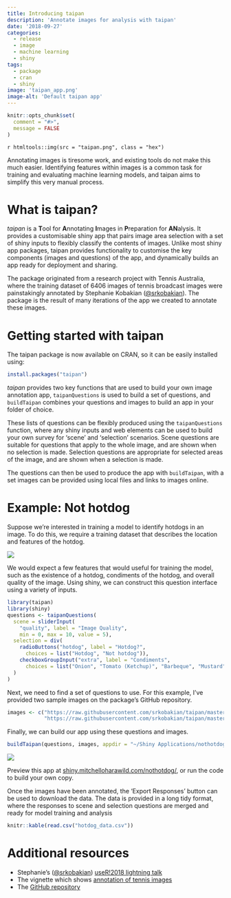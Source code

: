 ```yaml
---
title: Introducing taipan
description: 'Annotate images for analysis with taipan'
date: '2018-09-27'
categories:
  - release
  - image
  - machine learning
  - shiny
tags:
  - package
  - cran
  - shiny
image: 'taipan_app.png'
image-alt: 'Default taipan app'
---
```


```r
knitr::opts_chunk$set(
  comment = "#>",
  message = FALSE
)
```

`r htmltools::img(src = "taipan.png", class = "hex")` 

Annotating images is tiresome work, and existing tools do not make this much easier. Identifying features within images is a common task for training and evaluating machine learning models, and taipan aims to simplify this very manual process.

# What is taipan?

*taipan* is a **T**ool for **A**nnotating **I**mages in **P**reparation for **AN**alysis. It provides a customisable shiny app that pairs image area selection with a set of shiny inputs to flexibly classify the contents of images. Unlike most shiny app packages, taipan provides functionality to customise the key components (images and questions) of the app, and dynamically builds an app ready for deployment and sharing.

The package originated from a research project with Tennis Australia, where the training dataset of 6406 images of tennis broadcast images were painstakingly annotated by Stephanie Kobakian ([\@srkobakian](https://twitter.com/srkobakian)). The package is the result of many iterations of the app we created to annotate these images.

# Getting started with taipan

The taipan package is now available on CRAN, so it can be easily installed using:

```r
install.packages("taipan")
```

*taipan* provides two key functions that are used to build your own image annotation app, `taipanQuestions` is used to build a set of questions, and `buildTaipan` combines your questions and images to build an app in your folder of choice.

These lists of questions can be flexibly produced using the `taipanQuestions` function, where any shiny inputs and web elements can be used to build your own survey for 'scene' and 'selection' scenarios. Scene questions are suitable for questions that apply to the whole image, and are shown when no selection is made. Selection questions are appropriate for selected areas of the image, and are shown when a selection is made.

The questions can then be used to produce the app with `buildTaipan`, with a set images can be provided using local files and links to images online.

# Example: Not hotdog

Suppose we're interested in training a model to identify hotdogs in an image. To do this, we require a training dataset that describes the location and features of the hotdog.

![](nothotdog.gif)

We would expect a few features that would useful for training the model, such as the existence of a hotdog, condiments of the hotdog, and overall quality of the image. Using shiny, we can construct this question interface using a variety of inputs.

```r
library(taipan)
library(shiny)
questions <- taipanQuestions(
  scene = sliderInput(
    "quality", label = "Image Quality",
    min = 0, max = 10, value = 5),
  selection = div(
    radioButtons("hotdog", label = "Hotdog?",
      choices = list("Hotdog", "Not hotdog")),
    checkboxGroupInput("extra", label = "Condiments",
      choices = list("Onion", "Tomato (Ketchup)", "Barbeque", "Mustard"))
  )
)
```

Next, we need to find a set of questions to use. For this example, I've provided two sample images on the package's GitHub repository.

```r
images <- c("https://raw.githubusercontent.com/srkobakian/taipan/master/sample_images/hotdog.jpg",
            "https://raw.githubusercontent.com/srkobakian/taipan/master/sample_images/not_hotdog.jpg")
```

Finally, we can build our app using these questions and images.

```r
buildTaipan(questions, images, appdir = "~/Shiny Applications/nothotdog")
```

![](hotdog_app.png)

Preview this app at [shiny.mitchelloharawild.com/nothotdog/](https://shiny.mitchelloharawild.com/nothotdog/), or run the code to build your own copy.

Once the images have been annotated, the 'Export Responses' button can be used to download the data. The data is provided in a long tidy format, where the responses to scene and selection questions are merged and ready for model training and analysis

```r
knitr::kable(read.csv("hotdog_data.csv"))
```

# Additional resources

* Stephanie's ([\@srkobakian](https://twitter.com/srkobakian)) [useR!2018 lightning talk](https://srk.netlify.com/talks/taipan)
* The vignette which shows [annotation of tennis images](https://srkobakian.github.io/taipan/articles/taipan-vignette.html)
* The [GitHub repository](https://github.com/srkobakian/taipan)
